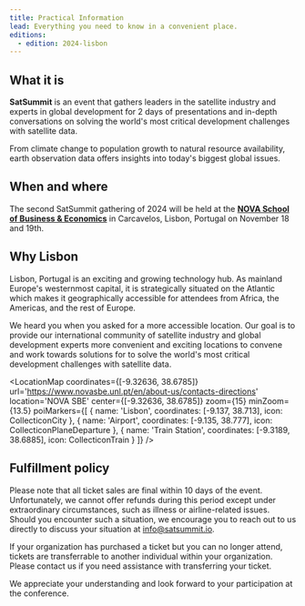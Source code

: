 ```yaml
---
title: Practical Information
lead: Everything you need to know in a convenient place.
editions:
  - edition: 2024-lisbon
---
```



## What it is

**SatSummit** is an event that gathers leaders in the satellite industry and experts in global development for 2 days of presentations and in-depth conversations on solving the world's most critical development challenges with satellite data.

From climate change to population growth to natural resource availability, earth observation data offers insights into today's biggest global issues.

## When and where

The second SatSummit gathering of 2024 will be held at the [**NOVA School of Business & Economics**](https://www.novasbe.unl.pt/en/about-us/contacts-directions) in Carcavelos, Lisbon, Portugal on November 18 and 19th.

## Why Lisbon

Lisbon, Portugal is an exciting and growing technology hub. As mainland Europe's westernmost capital, it is strategically situated on the Atlantic which makes it geographically accessible for attendees from Africa, the Americas, and the rest of Europe.  

We heard you when you asked for a more accessible location. Our goal is to provide our international community of satellite industry and global development experts more convenient and exciting locations to convene and work towards solutions for to solve the world's most critical development challenges with satellite data. 

<LocationMap
  coordinates={[-9.32636, 38.6785]}
  url='https://www.novasbe.unl.pt/en/about-us/contacts-directions'
  location='NOVA SBE'
  center={[-9.32636, 38.6785]}
  zoom={15}
  minZoom={13.5}
  poiMarkers={[
    {
      name: 'Lisbon',
      coordinates: [-9.137, 38.713],
      icon: CollecticonCity
    },
    {
      name: 'Airport',
      coordinates: [-9.135, 38.777],
      icon: CollecticonPlaneDeparture
    },
    {
      name: 'Train Station',
      coordinates: [-9.3189, 38.6885],
      icon: CollecticonTrain
    }
  ]}
/>

## Fulfillment policy

Please note that all ticket sales are final within 10 days of the event. Unfortunately, we cannot offer refunds during this period except under extraordinary circumstances, such as illness or airline-related issues. Should you encounter such a situation, we encourage you to reach out to us directly to discuss your situation at info@satsummit.io.

If your organization has purchased a ticket but you can no longer attend, tickets are transferrable to another individual within your organization. Please contact us if you need assistance with transferring your ticket.

We appreciate your understanding and look forward to your participation at the conference.
